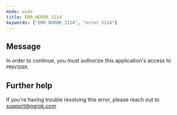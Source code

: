 ```yaml
---
mode: wide
title: ERR_NGROK_3114
keywords: ["ERR_NGROK_3114", "error 3114"]
---
```


## Message

In order to continue, you must authorize this application's access to `PROVIDER`.

## Further help

If you're having trouble resolving this error, please reach out to [support@ngrok.com](mailto:support@ngrok.com?subject=Help%20with%20ERR_NGROK_3114)
